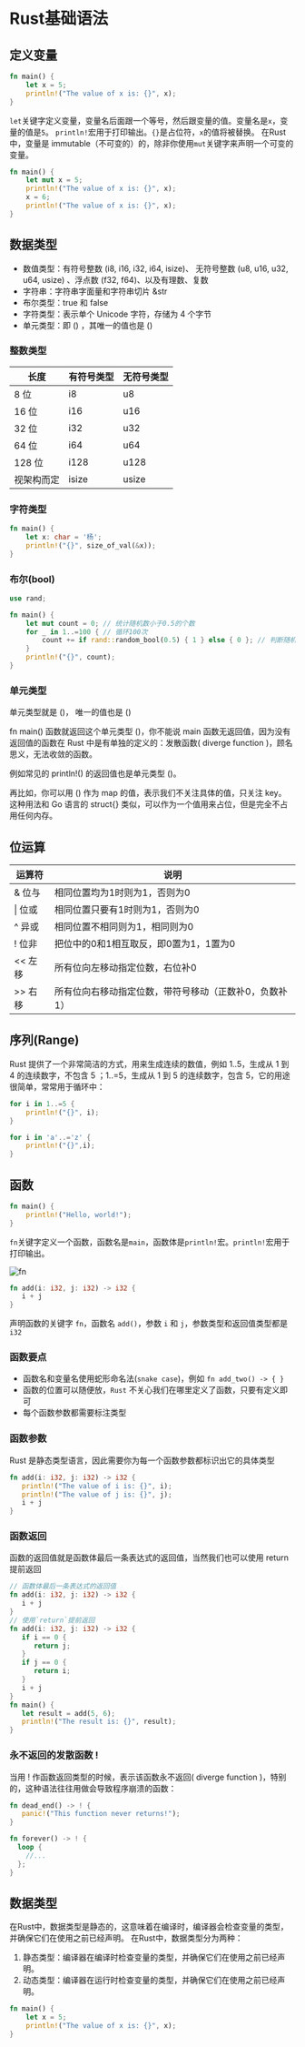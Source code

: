 # Rust基础语法

## 定义变量

```rust title="main.rs"
fn main() {
    let x = 5;
    println!("The value of x is: {}", x);
}
```

`let`关键字定义变量，变量名后面跟一个等号，然后跟变量的值。变量名是`x`，变量的值是`5`。
`println!`宏用于打印输出。`{}`是占位符，`x`的值将被替换。
在Rust中，变量是 immutable（不可变的）的，除非你使用`mut`关键字来声明一个可变的变量。

```rust title="main.rs"
fn main() {
    let mut x = 5;
    println!("The value of x is: {}", x);
    x = 6;
    println!("The value of x is: {}", x);
}
```

## 数据类型

- 数值类型：有符号整数 (i8, i16, i32, i64, isize)、 无符号整数 (u8, u16, u32, u64, usize) 、浮点数 (f32, f64)、以及有理数、复数
- 字符串：字符串字面量和字符串切片 &str
- 布尔类型：true 和 false
- 字符类型：表示单个 Unicode 字符，存储为 4 个字节
- 单元类型：即 () ，其唯一的值也是 ()

### 整数类型

| 长度 | 有符号类型 | 无符号类型 |
| ---- | ---------- | ---------- |
| 8 位 | i8 | u8 |
| 16 位 | i16 | u16 |
| 32 位 | i32 | u32 |
| 64 位 | i64 | u64 |
| 128 位 | i128 | u128 |
| 视架构而定 | isize | usize |

### 字符类型

```rust title="main.rs"
fn main() {
    let x: char = '杨';
    println!("{}", size_of_val(&x));
}
```

### 布尔(bool)

```rust title="main.rs"
use rand;

fn main() {
    let mut count = 0; // 统计随机数小于0.5的个数
    for _ in 1..=100 { // 循环100次
        count += if rand::random_bool(0.5) { 1 } else { 0 }; // 判断随机数是否小于0.5，如果是则加1，否则不加
    }
    println!("{}", count);
}
```

### 单元类型
单元类型就是 ()， 唯一的值也是 ()

fn main() 函数就返回这个单元类型 ()，你不能说 main 函数无返回值，因为没有返回值的函数在 Rust 中是有单独的定义的：发散函数( diverge function )，顾名思义，无法收敛的函数。

例如常见的 println!() 的返回值也是单元类型 ()。

再比如，你可以用 () 作为 map 的值，表示我们不关注具体的值，只关注 key。 这种用法和 Go 语言的 struct{} 类似，可以作为一个值用来占位，但是完全不占用任何内存。

## 位运算

| 运算符 |  说明 |
|----|-----------|
|& 位与 |  相同位置均为1时则为1，否则为0 |
|\| 位或 |  相同位置只要有1时则为1，否则为0 |
|^ 异或 |  相同位置不相同则为1，相同则为0 |
|! 位非 |  把位中的0和1相互取反，即0置为1，1置为0 |
| \<\< 左移 |  所有位向左移动指定位数，右位补0 |
| \>\> 右移 |  所有位向右移动指定位数，带符号移动（正数补0，负数补1） |

## 序列(Range)

Rust 提供了一个非常简洁的方式，用来生成连续的数值，例如 1..5，生成从 1 到 4 的连续数字，不包含 5 ；1..=5，生成从 1 到 5 的连续数字，包含 5，它的用途很简单，常常用于循环中：

```rust title="main.rs"
for i in 1..=5 {
    println!("{}", i);
}

for i in 'a'..='z' {
    println!("{}",i);
}
```

## 函数


```rust title="main.rs"
fn main() {
    println!("Hello, world!");
}
```

`fn`关键字定义一个函数，函数名是`main`，函数体是`println!`宏。`println!`宏用于打印输出。

<img src="https://pic2.zhimg.com/80/v2-54b3a6d435d2482243edc4be9ab98153_1440w.png" alt="fn"/>

```rust title="main.rs"
fn add(i: i32, j: i32) -> i32 {
   i + j
}
```

声明函数的关键字 `fn`，函数名 `add()`，参数 `i` 和 `j`，参数类型和返回值类型都是 `i32`

### 函数要点

- 函数名和变量名使用蛇形命名法(`snake case`)，例如 `fn add_two() -> { }`
- 函数的位置可以随便放，`Rust` 不关心我们在哪里定义了函数，只要有定义即可
- 每个函数参数都需要标注类型

### 函数参数

Rust 是静态类型语言，因此需要你为每一个函数参数都标识出它的具体类型

```rust title="main.rs"
fn add(i: i32, j: i32) -> i32 {
   println!("The value of i is: {}", i);
   println!("The value of j is: {}", j);
   i + j
}
```

### 函数返回

函数的返回值就是函数体最后一条表达式的返回值，当然我们也可以使用 return 提前返回

```rust title="main.rs"
// 函数体最后一条表达式的返回值
fn add(i: i32, j: i32) -> i32 {
   i + j
}
// 使用`return`提前返回
fn add(i: i32, j: i32) -> i32 {
   if i == 0 {
      return j;
   }
   if j == 0 {
      return i;
   }
   i + j
}
fn main() {
   let result = add(5, 6);
   println!("The result is: {}", result);
}
```

### 永不返回的发散函数 !

当用 ! 作函数返回类型的时候，表示该函数永不返回( diverge function )，特别的，这种语法往往用做会导致程序崩溃的函数：

```rust title="main.rs"
fn dead_end() -> ! {
   panic!("This function never returns!");
}
```
``` rust title="main.rs"
fn forever() -> ! {
  loop {
    //...
  };
}
```

## 数据类型
在Rust中，数据类型是静态的，这意味着在编译时，编译器会检查变量的类型，并确保它们在使用之前已经声明。
在Rust中，数据类型分为两种：

1. 静态类型：编译器在编译时检查变量的类型，并确保它们在使用之前已经声明。
2. 动态类型：编译器在运行时检查变量的类型，并确保它们在使用之前已经声明。

```rust
fn main() {
    let x = 5;
    println!("The value of x is: {}", x);
}
```
